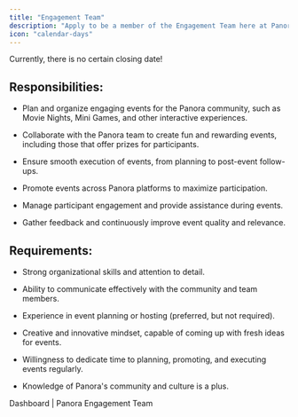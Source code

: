 ```yaml
---
title: "Engagement Team"
description: "Apply to be a member of the Engagement Team here at Panora"
icon: "calendar-days"
---
```


<Note>Currently, there is no certain closing date!</Note>

## Responsibilities:

* Plan and organize engaging events for the Panora community, such as Movie Nights, Mini Games, and other interactive experiences.

* Collaborate with the Panora team to create fun and rewarding events, including those that offer prizes for participants.

* Ensure smooth execution of events, from planning to post-event follow-ups.

* Promote events across Panora platforms to maximize participation.

* Manage participant engagement and provide assistance during events.

* Gather feedback and continuously improve event quality and relevance.

## Requirements:

* Strong organizational skills and attention to detail.

* Ability to communicate effectively with the community and team members.

* Experience in event planning or hosting (preferred, but not required).

* Creative and innovative mindset, capable of coming up with fresh ideas for events.

* Willingness to dedicate time to planning, promoting, and executing events regularly.

* Knowledge of Panora's community and culture is a plus.

<CardGroup cols={1}>
  <Card href="https://app.panora.cc" icon="pen-to-square" horizontal>
    Dashboard | Panora Engagement Team
  </Card>
</CardGroup>